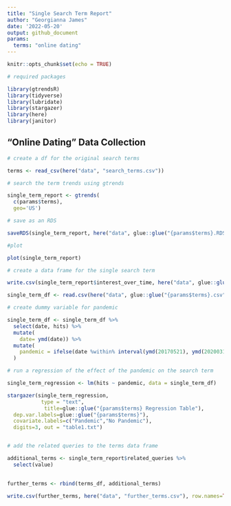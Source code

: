 ```yaml
---
title: "Single Search Term Report"
author: "Georgianna James"
date: '2022-05-20'
output: github_document
params:
  terms: "online dating"
---
```


```r
knitr::opts_chunk$set(echo = TRUE)
```

```r
# required packages 

library(gtrendsR)
library(tidyverse)
library(lubridate)
library(stargazer)
library(here)
library(janitor)

```

## "Online Dating" Data Collection

```r
# create a df for the original search terms

terms <- read_csv(here("data", "search_terms.csv"))


```


```r
# search the term trends using gtrends 

single_term_report <- gtrends(
  c(params$terms),
  geo='US')

# save as an RDS

saveRDS(single_term_report, here("data", glue::glue("{params$terms}.RDS")))

#plot

plot(single_term_report)

```
```r

# create a data frame for the single search term

write.csv(single_term_report$interest_over_time, here("data", glue::glue("{params$terms}.csv")), row.names=TRUE)

single_term_df <- read.csv(here("data", glue::glue("{params$terms}.csv")))


```

```r
# create dummy variable for pandemic 

single_term_df <- single_term_df %>% 
  select(date, hits) %>% 
  mutate(
    date= ymd(date)) %>% 
  mutate(
    pandemic = ifelse(date %within% interval(ymd(20170521), ymd(20200311)), 0, 1)
  )

```
```r

# run a regression of the effect of the pandemic on the search term

single_term_regression <- lm(hits ~ pandemic, data = single_term_df)

stargazer(single_term_regression,
           type = "text",
            title=glue::glue("{params$terms} Regression Table"), 
  dep.var.labels=glue::glue("{params$terms}"),
  covariate.labels=c("Pandemic","No Pandemic"),
  digits=3, out = "table1.txt")

```
```r

```


```r

# add the related queries to the terms data frame 

additional_terms <- single_term_report$related_queries %>% 
  select(value)
  

further_terms <- rbind(terms_df, additional_terms)

write.csv(further_terms, here("data", "further_terms.csv"), row.names=TRUE)
```


